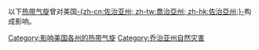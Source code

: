 以下[[热带气旋|热带气旋]]曾对美国[[乔治亚州|-{zh-cn:佐治亚州; zh-tw:喬治亞州; zh-hk:佐治亞州;}-]]构成影响。

[[Category:影响美国各州的热带气旋|Category:影响美国各州的热带气旋]]
[[Category:乔治亚州自然灾害|Category:乔治亚州自然灾害]]